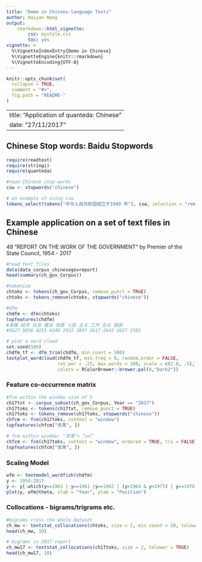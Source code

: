 ```yaml
---
title: "Demo in Chinses-language Texts"
author: Haiyan Wang
output: 
    rmarkdown::html_vignette:
        css: mystyle.css
        toc: yes
vignette: >
  %\VignetteIndexEntry{Demo in Chinese}
  %\VignetteEngine{knitr::rmarkdown}
  %\VignetteEncoding{UTF-8}
---
```


```r
knitr::opts_chunk$set(
  collapse = TRUE,
  comment = "#>",
  fig.path = "README-"
)
```

---
title: "Application of quanteda: Chinese"
date: "27/11/2017"
---

## Chinese Stop words: Baidu Stopwords
```r
require(readtext)
require(stringi)
require(quanteda)

#read Chinese stop words
csw <- stopwords("chinese")

# an example of using csw
tokens_select(tokens("中华人民共和国成立于1949 年"), csw, selection = "remove")
```

## Example application on a set of text files in Chinese

49 "REPORT ON THE WORK OF THE GOVERNMENT" by Premier of the State Council, 1954 - 2017 
```r
#read text files
data(data_corpus_chinesegovreport)
head(summary(ch_gov_Corpus))

#tokenize
chtoks <- tokens(ch_gov_Corpus, remove_punct = TRUE)
chtoks <- tokens_remove(chtoks, stopwords("chinese"))

#dfm
chdfm <- dfm(chtoks)
topfeatures(chdfm)
#发展 经济 社会 建设 改革 人民 主义 工作 企业 国家 
#5627 5036 4255 4248 2931 2897 2817 2642 2627 2595 

# plot a word cloud
set.seed(100)
chdfm_tf <- dfm_trim(chdfm, min_count = 500)
textplot_wordcloud(chdfm_tf, min.freq = 6, random.order = FALSE,
                   rot.per = .25, max.words = 100, scale = c(2.8, .5),
                   colors = RColorBrewer::brewer.pal(8,"Dark2"))
```

### Feature co-occurrence matrix
```r
#fcm within the window size of 5
ch17txt <- corpus_subset(ch_gov_Corpus, Year == "2017")
ch17toks <- tokens(ch17txt, remove_punct = TRUE)
ch17toks <- tokens_remove(ch17toks, stopwords("chinese"))
chfcm <- fcm(ch17toks, context = "window")  
topfeatures(chfcm["改革", ])

# fcm within window: "改革"+ “xx”
chfcm <- fcm(ch17toks, context = "window", ordered = TRUE, tri = FALSE)  # default window size = 5
topfeatures(chfcm["改革", ])
```

### Scaling Model
```r
wfm <- textmodel_wordfish(chdfm)
y <- 1954:2017
y <- y[-which(y==1963 | y==1961 |y==1962 | (y>1964 & y<1975) | y==1976 |y==1977)]
plot(y, wfm@theta, xlab = "Year", ylab = "Position")
```

### Collocations - bigrams/trigrams etc. 
```r
#bigrams cross the whole dataset
ch_mw <- textstat_collocations(chtoks, size = 2, min_count = 20, tolower = TRUE)
head(ch_mw, 10)

# bigrams in 2017 report
ch_mw17 <- textstat_collocations(ch17toks, size = 2, tolower = TRUE)
head(ch_mw17, 10)
```
